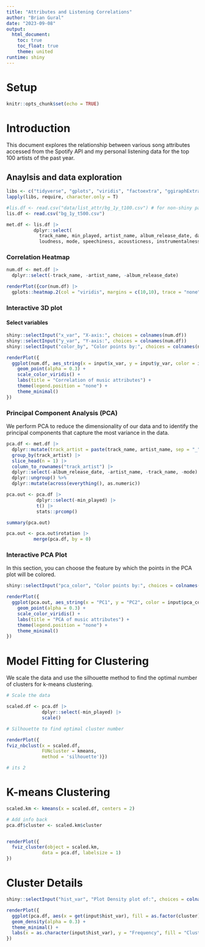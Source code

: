 ```yaml
---
title: "Attributes and Listening Correlations"
author: "Brian Gural"
date: "2023-09-08"
output:
  html_document:
    toc: true
    toc_float: true
    theme: united
runtime: shiny
---
```


# Setup
``` r
knitr::opts_chunk$set(echo = TRUE)
```

# Introduction
This document explores the relationship between various song attributes accessed from the Spotify API and my personal listening data for the top 100 artists of the past year.

## Anaylsis and data exploration
``` r
libs <- c("tidyverse", "gplots", "viridis", "factoextra", "ggiraphExtra", "shiny", "DT", "magrittr", "dplyr")
lapply(libs, require, character.only = T)
```

``` r
#lis.df <- read.csv("data/list_attr/bg_1y_t100.csv") # for non-shiny paths
lis.df <- read.csv("bg_1y_t500.csv")
```



``` r
met.df <- lis.df |> 
          dplyr::select(
            track_name, min_played, artist_name, album_release_date, danceability, energy, key,
            loudness, mode, speechiness, acousticness, instrumentalness, liveness, valence, tempo)
```

### Correlation Heatmap
``` r
num.df <- met.df |> 
  dplyr::select(-track_name, -artist_name, -album_release_date) 

renderPlot({cor(num.df) |> 
  gplots::heatmap.2(col = "viridis", margins = c(10,10), trace = "none") })
```

### Interactive 3D plot

#### Select variables
``` r
shiny::selectInput("x_var", "X-axis:", choices = colnames(num.df))
shiny::selectInput("y_var", "Y-axis:", choices = colnames(num.df))
shiny::selectInput("color_by", "Color points by:", choices = colnames(num.df))
```

``` r
renderPlot({
  ggplot(num.df, aes_string(x = input$x_var, y = input$y_var, color = input$color_by)) +
    geom_point(alpha = 0.3) +
    scale_color_viridis() +
    labs(title = "Correlation of music attributes") +
    theme(legend.position = "none") +
    theme_minimal()
})

```




### Principal Component Analysis (PCA)
We perform PCA to reduce the dimensionality of our data and to identify the principal components that capture the most variance in the data.

``` r
pca.df <- met.df |>  
  dplyr::mutate(track_artist = paste(track_name, artist_name, sep = "_")) |> 
  group_by(track_artist) |> 
  slice_head(n = 1) |> 
  column_to_rownames("track_artist") |> 
  dplyr::select(-album_release_date, -artist_name, -track_name, -mode)  %>%
  dplyr::ungroup() %>%
  dplyr::mutate(across(everything(), as.numeric))

pca.out <- pca.df |> 
           dplyr::select(-min_played) |> 
           t() |> 
           stats::prcomp() 

summary(pca.out)

pca.out <- pca.out$rotation |>
          merge(pca.df, by = 0)
```

### Interactive PCA Plot
In this section, you can choose the feature by which the points in the PCA plot will be colored.

``` r
shiny::selectInput("pca_color", "Color points by:", choices = colnames(pca.df))
```

``` r
renderPlot({
  ggplot(pca.out, aes_string(x = "PC1", y = "PC2", color = input$pca_color)) +
    geom_point(alpha = 0.3) +
    scale_color_viridis() +
    labs(title = "PCA of music attributes") +
    theme(legend.position = "none") +
    theme_minimal()
})
```


# Model Fitting for Clustering
We scale the data and use the silhouette method to find the optimal number of clusters for k-means clustering.

``` r
# Scale the data

scaled.df <- pca.df |> 
             dplyr::select(-min_played) |> 
             scale()

# Silhouette to find optimal cluster number

renderPlot({
fviz_nbclust(x = scaled.df, 
             FUNcluster = kmeans,
             method = 'silhouette')})

# its 2
```

# K-means Clustering
``` r
scaled.km <- kmeans(x = scaled.df, centers = 2)

# Add info back 
pca.df$cluster <- scaled.km$cluster


renderPlot({
  fviz_cluster(object = scaled.km,
             data = pca.df, labelsize = 1)
})
```



# Cluster Details
``` r
shiny::selectInput("hist_var", "Plot Density plot of:", choices = colnames(pca.df))
```

``` r
renderPlot({
  ggplot(pca.df, aes(x = get(input$hist_var), fill = as.factor(cluster))) +
  geom_density(alpha = 0.3) +
  theme_minimal() +
  labs(x = as.character(input$hist_var), y = "Frequency", fill = "Cluster")
})
```


